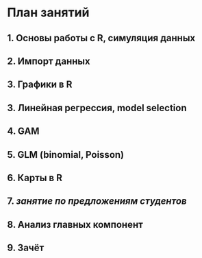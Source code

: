 # План занятий
## 1. Основы работы с R, симуляция данных
## 2. Импорт данных
## 3. Графики в R
## 3. Линейная регрессия, model selection
## 4. GAM
## 5. GLM (binomial, Poisson)
## 6. Карты в R
## 7. _занятие по предложениям студентов_
## 8. Анализ главных компонент
## 9. Зачёт